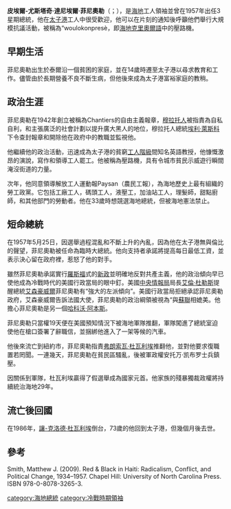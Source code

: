 {{Infobox Officeholder
| name                = 達尼埃爾·菲尼奧勒<br>Daniel Fignolé
| image               = daniel_fignole_portrait.jpg
| imagesize           =
| smallimage          =
| caption             =
| order               =[[海地国家元首列表|第38任海地總統]]
| office              =
| term_start          = 1957年5月25日
| term_end            = 1957年6月14日
| predecessor         = [[弗朗克·西爾萬|弗朗克·西爾萬]]
| successor           = {{le|安托萬·特拉西布爾·凱布羅|Antonio Thrasybule Kébreau}}
| office2             = 海地政府行政會議成員
| term_start2         = 1957年4月5日
| term_end2           = 1957年5月25日
| primeminister       = 
| office3             = 教育與公共衛生部長
| term_start3         = 1946年8月19日
| term_end3           = 1946年10月26日
| president3          = [[迪馬瑟·埃斯蒂梅|迪馬瑟·埃斯蒂梅]]
| predecessor3        = 伯努瓦·亞歷山大
| successor3          = {{le|讓·普里斯-馬斯|Jean Price-Mars}}<small>（教育）<br></small>喬治·奧諾拉<small>（公共衛生）
| birth_name          = 皮埃爾-尤斯塔奇·達尼埃爾·菲尼奧勒<br>Pierre-Eustache Daniel Fignolé
| birth_date          = {{birth date|1913|11|11}}
| birth_place         = {{HTI}}{{le|佩泰爾 (格朗當斯灣)|Pestel, Grand'Anse|佩泰爾}}
| death_date          = {{death date and age|1986|8|27|1913|11|11}}
| death_place         = {{HTI}}[[太子港|太子港]]
| nationality         = {{HTI}}
| party               = 農民工運動（MOP）
| spouse              = 卡門·讓-弗朗索瓦（Carmen Jean-François）
| relations           =
| children            =
| residence           =
| alma_mater          =
| occupation          =
| profession          = 教師
| religion            =
| signature           =
| website             =
| footnotes           =
}}
'''皮埃爾-尤斯塔奇·達尼埃爾·菲尼奧勒'''（{{lang-fr|Pierre-Eustache Daniel Fignolé}}；{{bd|1913年|11月11日|1986年|8月27日}}），是[[海地|海地]]工人領袖並曾在1957年出任3星期總統，他在[[太子港|太子港]]工人中很受歡迎，他可以在片刻的通知後呼籲他們舉行大規模抗議活動，被稱為“woulokonpresè，即[[海地克里奧爾語|海地克里奧爾語]]中的壓路機。

==早期生活==
菲尼奧勒出生於泰爾沿一個貧困的家庭，並在14歲時遷至太子港以尋求教育和工作。儘管由於長期營養不良不斷生病，但他後來成為太子港富裕家庭的教稍。

==政治生涯==
菲尼奧勒在1942年創立被稱為Chantiers的自由主義報章，[[穆拉托人|穆拉托人]]被指責為自私自利，和主張廣泛的社會計劃以提升廣大黑人的地位，穆拉托人總統[[埃利·萊斯科|埃利·萊斯科]]下令查封報章和開除他在政府中的教職並監視他。

他繼續他的政治活動，迅速成為太子港的貧窮[[工人階級|工人階級]]間知名英語教授，他慷慨激昂的演說，寫作和領導工人罷工。他被稱為壓路機，具有令城市貧民示威遊行瞬間淹沒街道的力量。

次年，他同意領導解放工人運動報Paysan（農民工報），為海地歷史上最有組織的勞工政黨。它包括工廠工人，碼頭工人，液壓工，加油站工人，理髮師，甜點廚師，和其他部門的勞動者。他在33歲時想競選海地總統，但被海地憲法禁止。

==短命總統==
在1957年5月25日，因選舉過程混亂和不斷上升的內亂，因為他在太子港無與倫比的聲望，菲尼奧勒被任命為臨時大總統。他向支持者承諾將提高每日最低工資，並表示決心留在政府裡，惹怒了他的對手。

雖然菲尼奧勒承諾實行[[羅斯福|羅斯福]]式的[[新政|新政]]並明確地反對共產主義，他的政治傾向早已使他成為冷戰時代的美國行政當局的眼中釘。美國[[中央情報局|中央情報局]]局長[[艾倫·杜勒斯|艾倫·杜勒斯]]提醒總統[[艾森豪威爾|艾森豪威爾]]菲尼奧勒有“強大的左派傾向”。美國行政當局拒絕承認菲尼奧勒政府，艾森豪威爾告訴法國大使，菲尼奧勒的政治綱領被視為“與[[蘇聯|蘇聯]]相媲美。他擔心菲尼奧勒是另一個[[哈科沃·阿本斯|哈科沃·阿本斯]]。

菲尼奧勒只當權19天便在美國預知情況下被海地軍隊推翻，軍隊闖進了總統室迫使他在槍口簽署了辭職信，並捆綁他進入了一架等候的汽車。

他後來流亡到紐約市，菲尼奧勒指責[[弗朗索瓦·杜瓦利埃|弗朗索瓦·杜瓦利埃]]推翻他，並對他要求復職置若罔聞。一連幾天，菲尼奧勒在貧民區騷亂，後被軍政權安托万·凯布罗士兵鎮壓。

因關係到軍隊，杜瓦利埃贏得了假選舉成為國家元首。他家族的殘暴獨裁政權將持續統治海地29年。

==流亡後回國==
在1986年，[[讓-克洛德·杜瓦利埃|讓-克洛德·杜瓦利埃]]倒台，73歲的他回到太子港，但幾個月後去世。

==參考==
Smith, Matthew J. (2009). Red & Black in Haiti: Radicalism, Conflict, and Political Change, 1934–1957. Chapel Hill: University of North Carolina Press. ISBN 978-0-8078-3265-3.

{{海地國家元首}}
{{Authority control}}

[[category:海地總統|category:海地總統]]
[[category:冷戰時期領袖|category:冷戰時期領袖]]